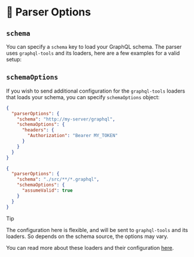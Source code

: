 # 🚧 Parser Options

<WIP />

## `schema`

You can specify a `schema` key to load your GraphQL schema. The parser uses `graphql-tools` and its
loaders, here are a few examples for a valid setup:

## `schemaOptions`

If you wish to send additional configuration for the `graphql-tools` loaders that loads your schema,
you can specify `schemaOptions` object:

```json filename=".eslintrc.json" {4-8}
{
  "parserOptions": {
    "schema": "http://my-server/graphql",
    "schemaOptions": {
      "headers": {
        "Authorization": "Bearer MY_TOKEN"
      }
    }
  }
}
```

```json filename=".eslintrc.json" {4-6}s
{
  "parserOptions": {
    "schema": "./src/**/*.graphql",
    "schemaOptions": {
      "assumeValid": true
    }
  }
}
```

> [!TIP]
>
> The configuration here is flexible, and will be sent to `graphql-tools` and its loaders. So
> depends on the schema source, the options may vary.
>
> You can read more about these loaders and their configuration
> [here](https://graphql-tools.com/docs/api/interfaces/loaders_graphql_file_src.GraphQLFileLoaderOptions#properties).

